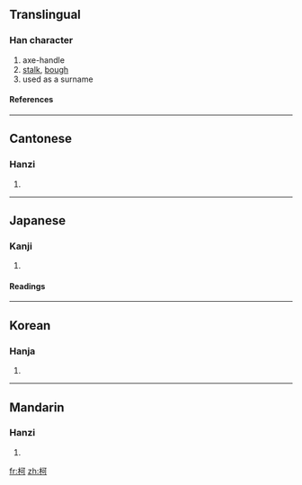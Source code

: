 ==Translingual==
===Han character===
{{Han char|rn=75|rad=木|as=05|sn=9|four=4192<sub>0</sub>|canj=木一弓口 (DMNR)}}
# axe-handle
# [[stalk]], [[bough]]
# used as a surname
====References====
{{Han ref|kx=0520.220|dkj=14658|dj=0908.170|hdz=21178.060|uh=67EF|ud=26607|bh=AC5F|bd=44127}}

----
==Cantonese==
===Hanzi===
{{yue-hanzi|jyut=|y=o1}}
# {{defn|Cantonese}}

----
==Japanese==
===Kanji===
{{ja-kanji|grade=|rs=木05}}
# {{defn|Japanese}} 
====Readings====
{{ja-readings|on=[[か]] (ka)|kun=[[え]] (e)}}

----
==Korean==
===Hanja===
{{ko-hanja|hangeul=가|eumhun=|rv=ga|mr=ka|y=ka}}
# {{defn|Korean}}

----
==Mandarin==
===Hanzi===
{{cmn-hanzi|pin=[[kē]] ([[ke1]])|wg=k'o<sup>1</sup>}}
# {{defn|Mandarin}}

[[fr:柯]]
[[zh:柯]]
